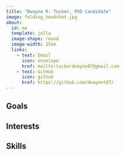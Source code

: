 ```yaml
---
title: "Dwayne R. Tucker, PhD Candidate"
image: folding_headshot.jpg
about:
  id: me
  template: jolla
  image-shape: round
  image-width: 15em
  links: 
    - text: Email
      icon: envelope
      href: mailto:tuckerdwayne87@gmail.com
    - text: GitHub
      icon: github
      href: https://github.com/dwaynet87/
---
```


:::{#me}
## Goals


## Interests


## Skills

:::
